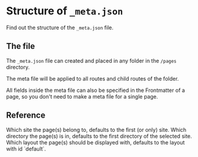 # Structure of `_meta.json`

Find out the structure of the `_meta.json` file.


## The file

The `_meta.json` file can created and placed in any folder in the `/pages` directory.

The meta file will be applied to all routes and child routes of the folder.

<Tip>
  All fields inside the meta file can also be specified in the Frontmatter of a page, so you don't need to make a meta file for a single page.
</Tip>


## Reference

<Field title="site" type="string">
  Which site the page(s) belong to, defaults to the first (or only) site.
</Field>
<Field title="directory" type="string">
  Which directory the page(s) is in, defaults to the first directory of the selected site.
</Field>
<Field title="layout" type="string">
  Which layout the page(s) should be displayed with, defaults to the layout with id `default`.
</Field>
